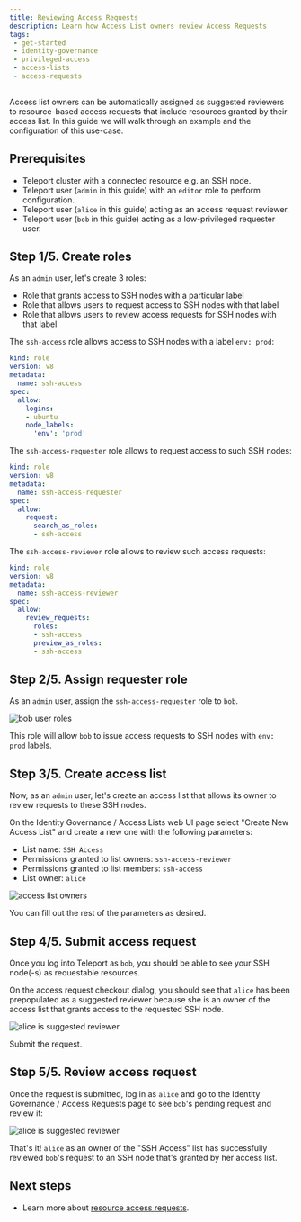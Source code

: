 ```yaml
---
title: Reviewing Access Requests
description: Learn how Access List owners review Access Requests
tags:
 - get-started
 - identity-governance
 - privileged-access
 - access-lists
 - access-requests
---
```


Access list owners can be automatically assigned as suggested reviewers to
resource-based access requests that include resources granted by their access
list. In this guide we will walk through an example and the configuration of
this use-case.

## Prerequisites

- Teleport cluster with a connected resource e.g. an SSH node.
- Teleport user (`admin` in this guide) with an `editor` role to perform configuration.
- Teleport user (`alice` in this guide) acting as an access request reviewer.
- Teleport user (`bob` in this guide) acting as a low-privileged requester user.

## Step 1/5. Create roles

As an `admin` user, let's create 3 roles:

- Role that grants access to SSH nodes with a particular label
- Role that allows users to request access to SSH nodes with that label
- Role that allows users to review access requests for SSH nodes with that label

The `ssh-access` role allows access to SSH nodes with a label `env: prod`:

```yaml
kind: role
version: v8
metadata:
  name: ssh-access
spec:
  allow:
    logins:
    - ubuntu
    node_labels:
      'env': 'prod'
```

The `ssh-access-requester` role allows to request access to such SSH nodes:

```yaml
kind: role
version: v8
metadata:
  name: ssh-access-requester
spec:
  allow:
    request:
      search_as_roles:
      - ssh-access
```

The `ssh-access-reviewer` role allows to review such access requests:

```yaml
kind: role
version: v8
metadata:
  name: ssh-access-reviewer
spec:
  allow:
    review_requests:
      roles:
      - ssh-access
      preview_as_roles:
      - ssh-access
```

## Step 2/5. Assign requester role

As an `admin` user, assign the `ssh-access-requester` role to `bob`.

![bob user roles](../../../img/identity-governance/access-lists/bob-user-roles.png)

This role will allow `bob` to issue access requests to SSH nodes with `env: prod`
labels.

## Step 3/5. Create access list

Now, as an `admin` user, let's create an access list that allows its owner to
review requests to these SSH nodes.

On the Identity Governance / Access Lists web UI page select "Create New Access
List" and create a new one with the following parameters:

- List name: `SSH Access`
- Permissions granted to list owners: `ssh-access-reviewer`
- Permissions granted to list members: `ssh-access`
- List owner: `alice`

![access list owners](../../../img/identity-governance/access-lists/ssh-access-list-owners.png)

You can fill out the rest of the parameters as desired.

## Step 4/5. Submit access request

Once you log into Teleport as `bob`, you should be able to see your SSH node(-s)
as requestable resources.

On the access request checkout dialog, you should see that `alice` has been
prepopulated as a suggested reviewer because she is an owner of the access
list that grants access to the requested SSH node.

![alice is suggested reviewer](../../../img/identity-governance/access-lists/bob-submit-request.png)

Submit the request.

## Step 5/5. Review access request

Once the request is submitted, log in as `alice` and go to the Identity Governance /
Access Requests page to see `bob`'s pending request and review it:

![alice is suggested reviewer](../../../img/identity-governance/access-lists/alice-review-request.png)

That's it! `alice` as an owner of the "SSH Access" list has successfully reviewed
`bob`'s request to an SSH node that's granted by her access list.

## Next steps

- Learn more about [resource access requests](../access-requests/resource-requests.mdx).
